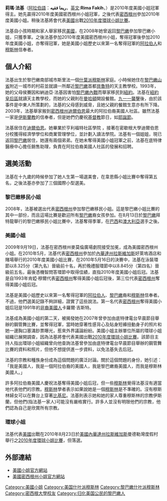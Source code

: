 {{roughtranslation|time=2013-01-06T01:42:38+00:00}}
{{Infobox Model
| name          = 莉瑪·法基<br />Rima Fakih<br />ريما فقيه
| image         = Miss USA 2010 Rima Fakih.jpg
| imagesize     = 
| caption       = 2010年美國小姐<br />2010年美國密西根州小姐
| birthname     = 莉瑪·法基
| birthdate     = {{birth date and age|1985|9|22}}
| location      = {{LEB}}[[南部省_(黎巴嫩)|南部省]]斯里法
| 年齡           = 
| deathplace    = 
| spouse = {{marriage|Tony Sal|2016}}
| children = 1
| height        = {{Height|m=1.73}}
| weight        = 
| haircolor     = 黑色
| eyecolor      = 啡色
| measurements  = 
| dress size    = 
| shoesize
}}

'''莉瑪·法基'''（[[阿拉伯語|阿拉伯語]]：'''ريما فقيه'''，[[英文|英文]]:'''Rima Fakih'''，{{bd|1985年|9月22日|catIdx=Fakih}}）是2010年度美國小姐冠軍得主。她先贏得2010年度美國密西根州小姐冠軍，之後代表[[密西根州|密西根州]]參加2010年度美國小姐。稍後法基將會代表[[美國|美國]]出戰[[2010年度環球小姐比賽|2010年度環球小姐比賽]]。

法基自小孩時期和家人舉家移民[[美國|美國]]，在2008年她曾返回[[黎巴嫩|黎巴嫩]]參加黎巴嫩小姐，只獲季軍。之後法基參加2010年度美國密西根州小姐，奪得冠軍後參加2010年度美國小姐，亦奪得冠軍，她是美國小姐歷史以來第一名奪得冠軍的[[阿拉伯人|阿拉伯人]]和[[穆斯林|穆斯林]]信奉者。

== 個人介紹 ==
法基出生於黎巴嫩南部城市斯里法一個[[什葉派|什葉派]][[穆斯林|穆斯林]]家庭。小時候她住在[[黎巴嫩山省|黎巴嫩山省]]附近一城市的村莊並就讀一所鄰近[[黎巴嫩|黎巴嫩]]首都[[貝魯特|貝魯特]]的天主教學校。1993年，她的父母侯賽因和納迪亞·法基因害怕[[黎巴嫩內戰|黎巴嫩內戰]]而舉家移民到[[紐約|紐約]]。法基在[[紐約|紐約]][[皇后區|皇后區]]就讀天主教學校，而她的父親則在[[曼哈頓|曼哈頓]]開設餐館。[[九一一襲擊|九一一襲擊]]後，由於該事件是中東人所策劃的，法基的父母感到威脅，且她父親的餐館生意亦有所下降。2003年，法基舉家搬到[[密西根州|密西根州]][[迪爾伯恩|迪爾伯恩]]最大的阿拉伯裔美國人社區。雖然法基一家是[[伊斯蘭教|伊斯蘭教]]的信奉者，但是她們仍慶祝[[基督教|基督教]]節日，如[[耶誕節|耶誕節]]。

法基居住在[[迪爾伯恩|迪爾伯恩]]。她畢業於亨利福特社區學院 ，接著在密歇根大學迪爾伯恩分校獲得經濟學學位和商業管理學位，並計劃入讀法學院。法基有一個姐姐，現已返回[[黎巴嫩|黎巴嫩]]居住，她還有兩個弟弟。在她未奪得美國小姐冠軍之前，法基在底特律醫療中心擔任銷售助理，負責在阿拉伯裔美國人社區的發展和招聘。

== 選美活動 ==
法基在十九歲的時候參加了她人生第一場選美會，在韋恩縣小姐比賽中奪得第五名，之後法基亦參加了三個國際小型選美。

=== 黎巴嫩移民小姐 ===
2008年，法基被選出代表[[密西根州|密西根州]]參加黎巴嫩移民小姐。這是黎巴嫩小姐比賽的其中一部份，而且這場比賽是歡迎所有[[黎巴嫩|黎巴嫩]]裔女孩參加。在8月13日於[[黎巴嫩|黎巴嫩]]拜特龍舉行的黎巴嫩移民小姐比賽中，法基奪得季軍，在[[巴西|巴西]]和[[澳大利亞|澳大利亞]]選手之後。

=== 美國小姐 ===
2009年9月19日，法基在密西根州麥莫倫廣場劇院接受加冕，成為美國密西根州小姐。在2010年5月，法基代表[[密西根州|密西根州]]參加於[[內華達州|內華達州]][[拉斯維加斯|拉斯維加斯]]好萊塢酒店和賭場舉行的2010年度美國小姐比賽，在2010年5月16日的決賽中，法基在泳裝環節以8.325分（第九名）晉級前十名，再於晚禮服環節中以8.845分（第四名）晉級前五名，最後憑機智問答環節中取得佳績，直指2010年度美國小姐后冠。法基是自1993年肯婭·穆爾代表[[密西根州|密西根州]]奪得美國小姐后冠後，第三位代表[[密西根州|密西根州]]奪得美國小姐后冠。

法基是美國小姐歷史以來第一名奪得冠軍的[[阿拉伯人|阿拉伯人]]、[[黎巴嫩|黎巴嫩]]裔和[[穆斯林|穆斯林]]信奉者。不過，他們選美記錄不夠詳細，證實了這些說法。第一名代表[[密西根州|密西根州]]奪得美國小姐后冠是1991年的[[非裔美國人|非裔美國人]]卡羅爾·吉斯特。

法基成為美國小姐的第二天，被揭發她在2007年曾參加由底特律電台早晨節目舉辦的鋼管舞比賽，並奪得冠軍，當時她穿著性感背心及貼身短褲扭動身子的照片和她一邊胸口塞滿鈔票曝光，惹來外界議論紛紛。美國小姐主辦單位所屬的環球小姐組織已展開調查，因為法基將會代表美國出戰[[2010年度環球小姐比賽|2010年度環球小姐比賽]]。該節目主持人指出環球小姐組織曾向他查詢法基曾參加由底特律電台早晨節目舉辦的鋼管舞比賽的資料和照片，但他不想提供進一步資料，以免法基失去后冠。

法基的宗教和種族身份成為這個問題的廣泛討論。關於這個問題的身份，她引述：「我是美國人，我是一個阿拉伯裔的美國人，我是黎巴嫩裔美國人，而我是穆斯林美國人。」

許多阿拉伯裔美國人慶祝法基奪得美國小姐后冠，但一些[[穆斯林|穆斯林]]覺得法基沒有適當地代表他們的宗教。[[穆斯林|穆斯林]]學者表示如果說她是一個[[穆斯林|穆斯林]]是不準確的。沒有穆斯林婦女可以在舞台上穿著[[比堅尼泳衣|比基尼]]。法基則表示她和她的家人尊重穆斯林的宗教伊斯蘭，但他們(指法基一家人)可能沒有嚴格實行。許多人並沒有明限他們的宗教，他們認為自己是欣賞所有宗教。

=== 環球小姐 ===
法基代表[[美國|美國]]出戰在2010年8月23日於[[美國|美國]][[內華達州|內華達州]][[拉斯維加斯|拉斯維加斯]]曼德勒灣度假村舉行之[[2010年度環球小姐比賽|2010年度環球小姐比賽]]，但落選。

== 外部連結 ==
*[http://missuniverse.com/ 美國小姐官方網站] {{Wayback|url=http://missuniverse.com/ |date=20190707220818 }}
*[http://missmichiganusa.com/ 美國密西根州小姐官方網站] {{Wayback|url=http://missmichiganusa.com/ |date=20100523000413 }}

{{DEFAULTSORT:Fakih, Rima}}
[[Category:美國小姐|Category:美國小姐]]
[[Category:美国什叶派穆斯林|Category:美国什叶派穆斯林]]
[[Category:黎巴嫩什叶派穆斯林|Category:黎巴嫩什叶派穆斯林]]
[[Category:密西根大學校友|Category:密西根大學校友]]
[[Category:归化美国公民的黎巴嫩人|Category:归化美国公民的黎巴嫩人]]